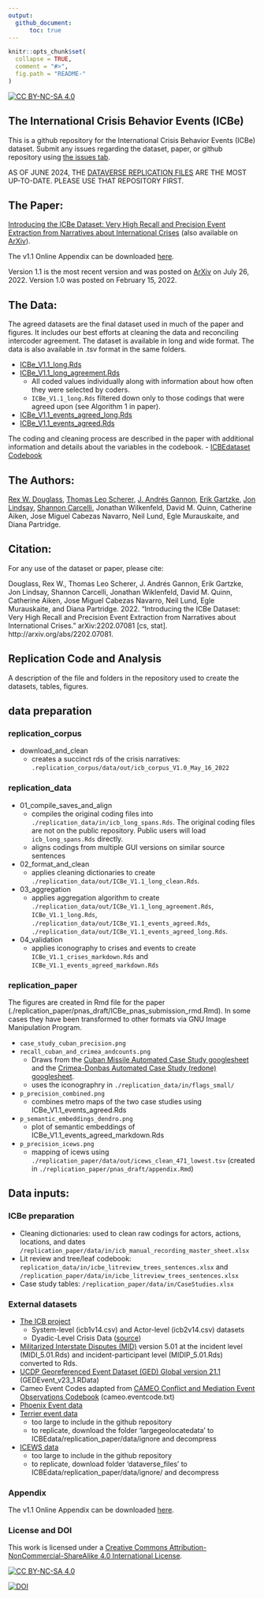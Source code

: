 ```yaml
---
output: 
  github_document:
      toc: true
---
```

<!-- README.md is generated from README.Rmd. Please edit that file -->

```r
knitr::opts_chunk$set(
  collapse = TRUE,
  comment = "#>",
  fig.path = "README-"
)
``` 
[![CC BY-NC-SA 4.0][cc-by-nc-sa-shield]][cc-by-nc-sa]

The International Crisis Behavior Events (ICBe)
-----------------------------

This is a github repository for the International Crisis Behavior Events (ICBe) dataset. Submit any issues regarding the dataset, paper, or github repository using [the issues tab](https://github.com/CenterForPeaceAndSecurityStudies/ICBEdataset/issues/new/choose).

AS OF JUNE 2024, THE [DATAVERSE REPLICATION FILES](https://dataverse.harvard.edu/dataset.xhtml?persistentId=doi%3A10.7910%2FDVN%2FMNVUEP) ARE THE MOST UP-TO-DATE. PLEASE USE THAT REPOSITORY FIRST.

## The Paper:

[Introducing the ICBe Dataset: Very High Recall and Precision Event Extraction from Narratives about International Crises](https://github.com/CenterForPeaceAndSecurityStudies/ICBEdataset/raw/master/replication_paper/arxiv_draft/paper.pdf) (also available on [ArXiv](https://arxiv.org/abs/2202.07081)).

The v1.1 Online Appendix can be downloaded [here](https://github.com/CenterForPeaceAndSecurityStudies/ICBEdataset/raw/master/replication_paper/arxiv_draft/appendix.pdf).

Version 1.1 is the most recent version and was posted on [ArXiv](https://arxiv.org/abs/2202.07081) on July 26, 2022. Version 1.0 was posted on February 15, 2022. 

## The Data:

The agreed datasets are the final dataset used in much of the paper and figures. It includes our best efforts at cleaning the data and reconciling intercoder agreement. The dataset is available in long and wide format. The data is also available in .tsv format in the same folders.

  - [ICBe_V1.1_long.Rds](https://github.com/CenterForPeaceAndSecurityStudies/ICBEdataset/blob/master/replication_data/out/ICBe_V1.1_long.Rds)
  - [ICBe_V1.1_long_agreement.Rds](https://github.com/CenterForPeaceAndSecurityStudies/ICBEdataset/blob/master/replication_data/out/ICBe_V1.1_long_agreement.Rds)
      + All coded values individually along with information about how often they were selected by coders.  
      + `ICBe_V1.1_long.Rds` filtered down only to those codings that were agreed upon (see Algorithm 1 in paper).
  - [ICBe_V1.1_events_agreed_long.Rds](https://github.com/CenterForPeaceAndSecurityStudies/ICBEdataset/blob/master/replication_data/out/ICBe_V1.1_events_agreed_long.Rds)
  - [ICBe_V1.1_events_agreed.Rds](https://github.com/CenterForPeaceAndSecurityStudies/ICBEdataset/blob/master/replication_data/out/ICBe_V1.1_events_agreed.Rds)

The coding and cleaning process are described in the paper with additional information and details about the variables in the codebook.
  - [ICBEdataset Codebook](https://docs.google.com/document/d/1aJkweohbfIWtNpJw1CmXbeIiK6czbJ5iPyKwiYP1YlU/edit?usp=sharing)

## The Authors:

[Rex W. Douglass](http://www.rexdouglass.com), [Thomas Leo Scherer](http://tlscherer.com/), [J. Andrés Gannon](https://jandresgannon.com/), [Erik Gartzke](http://erikgartzke.com/), [Jon Lindsay](https://www.jonrlindsay.com/), [Shannon Carcelli](https://www.shannoncarcelli.com/), Jonathan Wilkenfeld, David M. Quinn, Catherine Aiken, Jose Miguel Cabezas Navarro, Neil Lund, Egle Murauskaite, and Diana Partridge.

## Citation:
For any use of the dataset or paper, please cite:

Douglass, Rex W., Thomas Leo Scherer, J. Andrés Gannon, Erik Gartzke, Jon Lindsay, Shannon Carcelli, Jonathan Wiklenfeld, David M. Quinn, Catherine Aiken, Jose Miguel Cabezas Navarro, Neil Lund, Egle Murauskaite, and Diana Partridge. 2022. "Introducing the ICBe Dataset: Very High Recall and Precision Event Extraction from Narratives about International Crises." arXiv:2202.07081 [cs, stat]. http://arxiv.org/abs/2202.07081. 


Replication Code and Analysis
-----------------------------

A description of the file and folders in the repository used to create the datasets, tables, figures. 

## data preparation

### replication_corpus

 - download_and_clean
    + creates a succinct rds of the crisis narratives: `.replication_corpus/data/out/icb_corpus_V1.0_May_16_2022`

### replication_data

 - 01_compile_saves_and_align
    + compiles the original coding files into `./replication_data/in/icb_long_spans.Rds`. The original coding files are not on the public repository. Public users will load `icb_long_spans.Rds` directly.
    + aligns codings from multiple GUI versions on similar source sentences
 - 02_format_and_clean
    + applies cleaning dictionaries to create `./replication_data/out/ICBe_V1.1_long_clean.Rds`.
 - 03_aggregation
    + applies aggregation algorithm to create `./replication_data/out/ICBe_V1.1_long_agreement.Rds`, `ICBe_V1.1_long.Rds`,  `./replication_data/out/ICBe_V1.1_events_agreed.Rds`, `./replication_data/out/ICBe_V1.1_events_agreed_long.Rds`.
 - 04_validation
    + applies iconography to crises and events to create `ICBe_V1.1_crises_markdown.Rds` and `ICBe_V1.1_events_agreed_markdown.Rds`

### replication_paper
    
The figures are created in Rmd file for the paper (./replication_paper/pnas_draft/ICBe_pnas_submission_rmd.Rmd). In some cases they have been transformed to other formats via GNU Image Manipulation Program.

  - `case_study_cuban_precision.png`
  - `recall_cuban_and_crimea_andcounts.png`
    + Draws from the [Cuban Missile Automated Case Study googlesheet](https://docs.google.com/spreadsheets/d/1NuRWFB1HEbQbJu_JoEzJ9WYk7kfwwCryF7wBfKPT6uc/edit?usp=sharing) and the [Crimea-Donbas Automated Case Study (redone) googlesheet](https://docs.google.com/spreadsheets/d/1YesAx1CkYCgrEi_WVJ9aho60HesWA6p-3XMma9IzBrI/edit?usp=sharing).
    + uses the iconographry in `./replication_data/in/flags_small/`
  - `p_precision_combined.png`
    + combines metro maps of the two case studies using ICBe_V1.1_events_agreed.Rds
  - `p_semantic_embeddings_dendro.png`
    + plot of semantic embeddings of ICBe_V1.1_events_agreed_markdown.Rds 
  - `p_precision_icews.png`
    + mapping of icews using `./replication_paper/data/out/icews_clean_471_lowest.tsv` (created in `./replication_paper/pnas_draft/appendix.Rmd`)


## Data inputs:

### ICBe preparation
  - Cleaning dictionaries: used to clean raw codings for actors, actions, locations, and dates `/replication_paper/data/in/icb_manual_recording_master_sheet.xlsx`
  - Lit review and tree/leaf codebook: `replication_data/in/icbe_litreview_trees_sentences.xlsx` and `/replication_paper/data/in/icbe_litreview_trees_sentences.xlsx`
  - Case study tables: `/replication_paper/data/in/CaseStudies.xlsx`

### External datasets
  - [The ICB project](https://sites.duke.edu/icbdata/) 
    + System-level (icb1v14.csv) and Actor-level (icb2v14.csv) datasets
    + Dyadic-Level Crisis Data ([source](https://sites.duke.edu/icbdata/data-collections/))
  - [Militarized Interstate Disputes (MID)](https://correlatesofwar.org/data-sets/MIDs) version 5.01 at the incident level (MIDI_5.01.Rds) and incident-participant level (MIDIP_5.01.Rds) converted to Rds. 
  - [UCDP Georeferenced Event Dataset (GED) Global version 21.1](https://ucdp.uu.se/downloads/index.html#ged_global) (GEDEvent_v23_1.RData)
  - Cameo Event Codes adapted from [CAMEO Conflict and Mediation Event Observations Codebook](https://parusanalytics.com/eventdata/cameo.dir/CAMEO.09b6.pdf) (cameo.eventcode.txt)
  - [Phoenix Event data](https://databank.illinois.edu/datasets/IDB-2796521)
  - [Terrier event data](https://osf.io/4m2u7/files/) 
    + too large to include in the github repository
    + to replicate, download the folder 'largegeolocatedata' to ICBEdata/replication_paper/data/ignore and decompress
  - [ICEWS data](https://dataverse.harvard.edu/dataset.xhtml?persistentId=doi:10.7910/DVN/28075&version=30.0)
    + too large to include in the github repository
    + to replicate, download folder 'dataverse_files' to ICBEdata/replication_paper/data/ignore/ and decompress


### Appendix

The v1.1 Online Appendix can be downloaded [here](https://github.com/CenterForPeaceAndSecurityStudies/ICBEdataset/raw/master/replication_paper/arxiv_draft/appendix.pdf).




### License and DOI

This work is licensed under a
[Creative Commons Attribution-NonCommercial-ShareAlike 4.0 International License][cc-by-nc-sa].

[![CC BY-NC-SA 4.0][cc-by-nc-sa-image]][cc-by-nc-sa]

[cc-by-nc-sa]: http://creativecommons.org/licenses/by-nc-sa/4.0/
[cc-by-nc-sa-image]: https://licensebuttons.net/l/by-nc-sa/4.0/88x31.png
[cc-by-nc-sa-shield]: https://img.shields.io/badge/License-CC%20BY--NC--SA%204.0-lightgrey.svg

[![DOI](https://zenodo.org/badge/450249483.svg)](https://zenodo.org/badge/latestdoi/450249483)

